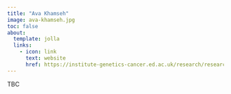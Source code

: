 ```yaml
---
title: "Ava Khamseh"
image: ava-khamseh.jpg
toc: false
about:
  template: jolla
  links:
    - icon: link
      text: website
      href: https://institute-genetics-cancer.ed.ac.uk/research/research-groups-a-z/a-khamseh-group
---
```


TBC
